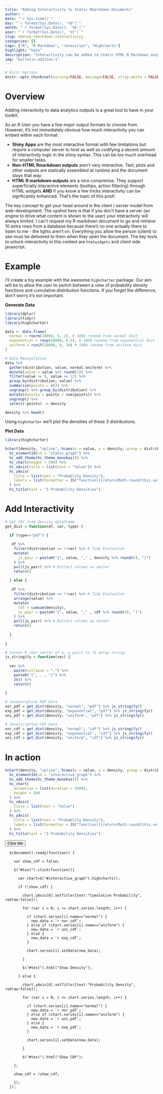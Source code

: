 ```yaml
---
title: "Adding Interactivity to Static Rmarkdown Documents"
author: ~
date: "`r Sys.time()`"
day: "`r format(Sys.Date(), '%d')`"
month: "`r format(Sys.Date(), '%b')`"
year: "`r format(Sys.Date(), '%Y')`"
slug: adding-rmarkdown-interactivity
categories: []
tags: ["R", "R Markdown", "Javascript", "Highcharts"]
highlight: "kate"
description: "Interactivity can be added to static HTML R Markdown outputs by using a couple of cool tricks."
img: "bulletin-edition-1"
---
```


```r
# Knitr Options
knitr::opts_chunk$set(warning=FALSE, message=FALSE, strip.white = FALSE)

```

# Overview

Adding interactivity to data analytics outputs is a great tool to have in your toolkit.

As an R User you have a few major output formats to choose from. However, it's not immediately obvious how much interactivity you can embed within each format. 

- **Shiny Apps** are the most interactive format with few limitations but require a computer server to host as well as codifying a decent amount of interactivity logic in the shiny syntax. This can be too much overhead for smaller tasks.
- **Non-HTML Rmarkdown outputs** aren't very interactive. Text, plots and other outputs are statically assembled at runtime and the document stays that way.
- **HTML R markdown outputs** are a nice comprimise. They support superficially interactive elements (tooltips, action filtering) through HTML widgets **AND** if you know a few tricks interactivity can be signficantly enhanced. That's the topic of this post!

The key concept to get your head around is the client / server model from web-development. The upshot here is that if you don't have a server (an engine to drive what content is shown to the user) your interactivity will always limited. I can't request my R markdown document to go and retrieve 10 extra rows from a database because there's no one actually there to listen to me - the lights aren't on. Everything you allow the person (client) to see must be delivered to them when they open the document. The key tools to unlock interactivity in this context are `htmlwidgets` and client side javascript.

# Example

I'll create a toy example with the awesome `highcharter` package. Our aim will be to allow the user to switch between a view of probability density functions and cumulative distribution functions. If you forget the difference, don't worry it's not important.

**Generate Data**
```r
library(dplyr)
library(tidyr)
library(highcharter)

data <- data.frame(
  normal = rnorm(10000, 5, 2), # 1000 random from normal dist
  exponential = rexp(10000, 0.5), # 1000 random from exponential dist
  uniform = runif(10000, 0, 10) # 1000 random from uniform dist
)

# Data Manipulation
data %>%
  gather(distribution, value, normal:uniform) %>%
  mutate(value = value %>% round(1)) %>%
  filter(value >= 0, value <= 12) %>%
  group_by(distribution, value) %>%
  summarise(points = n()) %>%
  ungroup() %>% group_by(distribution) %>%
  mutate(density = points / sum(points)) %>%
  ungroup() %>%
  select(-points) -> density

density %>% head()

```


Using `highcharter` we'll plot the densities of these 3 distributions.

**Plot Data**
```r

library(highcharter)

hchart(density, "spline", hcaes(x = value, y = density, group = distribution)) %>%
  hc_elementId(id = "static_graph") %>%
  hc_add_theme(hc_theme_monokai()) %>%
  hc_chart(height = 500) %>%
  hc_xAxis(title = list(text = "Value")) %>%
  hc_yAxis(
    title = list(text = "Probablity Density"),
    labels = list(formatter = JS("function(){return(Math.round(this.value * 1000) / 10 + '%')}"))
  ) %>%
  hc_title(text = "3 Probability Densities") 

```


# Add Interactivity


```r

# Get CDF from density dataframe
get_dist = function(df, var, type) {

  if (type=="pdf") {
    
   df %>%
    filter(distribution == !!var) %>% # Tidy Evaluation
    mutate(
      js_pair = paste0("[", value, "," , density %>% round(6), "]")
    ) %>%
    pull(js_pair) %>% # Extract column as vector
    return()
    
  } else {
    
   df %>%
    filter(distribution == !!var) %>% # Tidy Evaluation
    arrange(value) %>%
    mutate(
      cdf = cumsum(density),
      js_pair = paste0("[", value, "," , cdf %>% round(4), "]")
    ) %>%
    pull(js_pair) %>% # Extract column as vector
    return()
    
  }
  
}

# Conver R char vector of x, y pairs to JS array string
js_stringify = function(vec) {
  
  vec %>%
    paste(collapse = ",") %>%
    paste0("[", . , "]") %>%
    JS() %>%
    return()
  
}

# Javascriptise PDF Data
nor_pdf = get_dist(density, "normal", "pdf") %>% js_stringify()
exp_pdf = get_dist(density, "exponential", "pdf") %>% js_stringify()
uni_pdf = get_dist(density, "uniform", "pdf") %>% js_stringify()

# Javascriptise CDF Data
nor_cdf = get_dist(density, "normal", "cdf") %>% js_stringify()
exp_cdf = get_dist(density, "exponential", "cdf") %>% js_stringify()
uni_cdf = get_dist(density, "uniform", "cdf") %>% js_stringify()

```

# In action

```r
hchart(density, "spline", hcaes(x = value, y = density, group = distribution)) %>%
  hc_elementId(id = "interactive_graph") %>%
  hc_add_theme(hc_theme_monokai()) %>%
  hc_chart(
    animation = list(duration = 2000),
    height = 500
  ) %>%
  hc_xAxis(
    title = list(text = "Value")
  ) %>%
  hc_yAxis(
    title = list(text = "Probablity Density"),
    labels = list(formatter = JS("function(){return(Math.round(this.value * 1000) / 10 + '%')}"))
  ) %>%
  hc_title(text = "3 Probability Densities") 

```

<button id="test"> Click Me </button>

<script>

  $(document).ready(function() {
  
    var show_cdf = false;
    
    $("#test").click(function(){
    
      var chart=$("#interactive_graph").highcharts();
      
      if (!show_cdf) {
      
        chart.yAxis[0].setTitle({text:"Cumulative Probability", redraw:false});
        
        for (var i = 0; i <= chart.series.length; i++) {
        
          if (chart.series[i].name=="normal") {
            new_data = `r nor_cdf`;
          } else if (chart.series[i].name=="uniform") {
            new_data = `r uni_cdf`;
          } else {
            new_data = `r exp_cdf`;
          }
          
          chart.series[i].setData(new_data);
          
        }
        
        $("#test").html("Show Density");
        
      } else {
      
        chart.yAxis[0].setTitle({text:"Probability Density", redraw:false});
        
        for (var i = 0; i <= chart.series.length; i++) {
        
          if (chart.series[i].name=="normal") {
            new_data = `r nor_pdf`;
          } else if (chart.series[i].name=="uniform") {
            new_data = `r uni_pdf`;
          } else {
            new_data = `r exp_pdf`;
          }
          
          chart.series[i].setData(new_data);
          
        }
        
        $("#test").html("Show CDF");
      
    };
    
    show_cdf = !show_cdf;
    
    }); 
  });

</script>



```{class.source="language-javascript"}

  $(document).ready(function() {
  
    var show_cdf = false;
    
    $("#test").click(function(){
    
      var chart=$("#interactive_graph").highcharts();
      
      if (!show_cdf) {
      
        chart.yAxis[0].setTitle({text:"Cumulative Probability", redraw:false});
        
        for (var i = 0; i <= chart.series.length; i++) {
        
          if (chart.series[i].name=="normal") {
            new_data = `r nor_cdf`;
          } else if (chart.series[i].name=="uniform") {
            new_data = `r uni_cdf`;
          } else {
            new_data = `r exp_cdf`;
          }
          
          chart.series[i].setData(new_data);
          
        }
        
        $("#test").html("Show Density");
        
      } else {
      
        chart.yAxis[0].setTitle({text:"Probability Density", redraw:false});
        
        for (var i = 0; i <= chart.series.length; i++) {
        
          if (chart.series[i].name=="normal") {
            new_data = `r nor_pdf`;
          } else if (chart.series[i].name=="uniform") {
            new_data = `r uni_pdf`;
          } else {
            new_data = `r exp_pdf`;
          }
          
          chart.series[i].setData(new_data);
          
        }
        
        $("#test").html("Show CDF");
      
    };
    
    show_cdf = !show_cdf;
    
    }); 
  });

```

